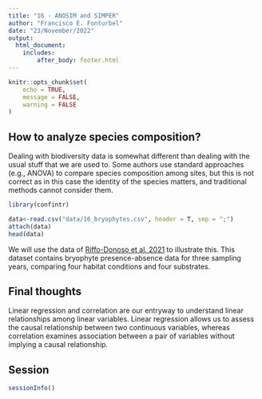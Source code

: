 ```yaml
---
title: "16 - ANOSIM and SIMPER"
author: "Francisco E. Fonturbel"
date: "23/November/2022"
output: 
  html_document:
    includes:
        after_body: footer.html
---
```


```r
knitr::opts_chunk$set(
	echo = TRUE,
	message = FALSE,
	warning = FALSE
)
```

## How to analyze species composition?

Dealing with biodiversity data is somewhat different than dealing with the usual stuff that we are used to. Some authors use standard approaches (e.g., ANOVA) to compare species composition among sites, but this is not correct as in this case the identity of the species matters, and traditional methods cannot consider them.

```r
library(confintr)

data<-read.csv("data/16_bryophytes.csv", header = T, sep = ";")
attach(data)
head(data)
```

We will use the data of [Riffo-Donoso et al. 2021](https://www.sciencedirect.com/science/article/pii/S0378112721005569) to illustrate this. This dataset contains bryophyte presence-absence data for three sampling years, comparing four habitat conditions and four substrates.


## Final thoughts

Linear regression and correlation are our entryway to understand linear relationships among linear variables. Linear regression allows us to assess the causal relationship between two continuous variables, whereas correlation examines association between a pair of variables without implying a causal relationship.


## Session

```r
sessionInfo()
```